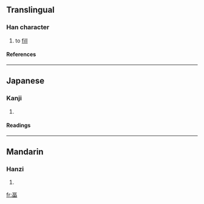 ==Translingual==
===Han character===
{{Han char|rn=102|rad=田|as=04|sn=9|four=|canj=一口田 (MRW)|ids=⿳[[一]][[口]][[田]]}}
# to [[fill]]

====References====
{{Han ref|kx=0760.330|dkj=21787|dj=1170.160|hdz=42531.140|uh=7550|ud=30032}}

----

==Japanese==
===Kanji===
{{ja-kanji|grade=|rs=田04}}
# {{defn|Japanese}} 
====Readings====
{{ja-readings|on=[[ふく]] (fuku), [[ぶく]] (buku), [[ひょく]] (hyoku), [[ひき]] (hiki)|kun=}}

----
==Mandarin==
===Hanzi===
{{cmn-hanzi|pin=[[fú]] ([[fu2]])|wg=fu<sup>2</sup>}}
# {{defn|Mandarin}}

[[fr:畐]]